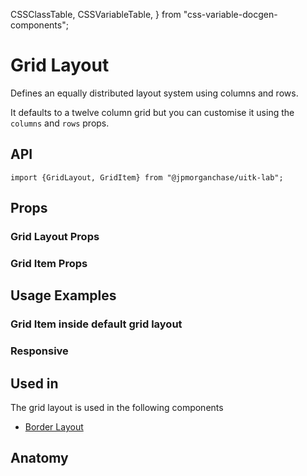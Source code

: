   CSSClassTable,
  CSSVariableTable,
} from "css-variable-docgen-components";

<Meta title="Layout/Docs/GridLayout" component={GridLayout} />

# Grid Layout

Defines an equally distributed layout system using columns and rows.

It defaults to a twelve column grid but you can customise it using the `columns` and `rows` props.

<Canvas>
  <Story name="Default Grid Layout">
    <ToolkitGridLayout />
  </Story>
</Canvas>

## API

```
import {GridLayout, GridItem} from "@jpmorganchase/uitk-lab";
```

## Props

### Grid Layout Props

<ArgsTable of={GridLayout} />

### Grid Item Props

<ArgsTable of={GridItem} />

## Usage Examples

### Grid Item inside default grid layout

<Canvas>
  <Story id="layout-gridlayout-griditem--grid-item-wrapper" />
</Canvas>

### Responsive

<Canvas>
  <Story id="layout-gridlayout--toolkit-grid-layout-responsive-view" />
</Canvas>

## Used in

The grid layout is used in the following components

- [Border Layout](?path=/docs/layout-docs-borderlayout--default-border-layout)

## Anatomy

<Canvas>
  <ComponentAnatomy showLegend>
    <GridLayout>
      <GridItem></GridItem>
    </GridLayout>
  </ComponentAnatomy>
</Canvas>
